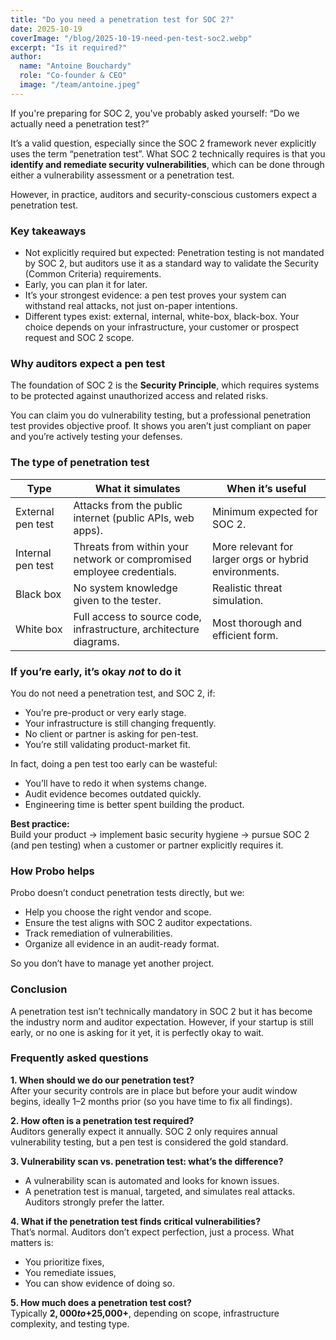 ```yaml
---
title: "Do you need a penetration test for SOC 2?"
date: 2025-10-19
coverImage: "/blog/2025-10-19-need-pen-test-soc2.webp"
excerpt: "Is it required?"
author:
  name: "Antoine Bouchardy"
  role: "Co-founder & CEO"
  image: "/team/antoine.jpeg"
---
```


If you're preparing for SOC 2, you've probably asked yourself: “Do we actually need a penetration test?”

It’s a valid question, especially since the SOC 2 framework never explicitly uses the term “penetration test”. What SOC 2 technically requires is that you **identify and remediate security vulnerabilities**, which can be done through either a vulnerability assessment or a penetration test.

However, in practice, auditors and security-conscious customers expect a penetration test.

### **Key takeaways**

- Not explicitly required but expected: Penetration testing is not mandated by SOC 2, but auditors use it as a standard way to validate the Security (Common Criteria) requirements.
- Early, you can plan it for later.
- It’s your strongest evidence: a pen test proves your system can withstand real attacks, not just on-paper intentions.
- Different types exist: external, internal, white-box, black-box. Your choice depends on your infrastructure, your customer or prospect request and SOC 2 scope.

### **Why auditors expect a pen test**

The foundation of SOC 2 is the **Security Principle**, which requires systems to be protected against unauthorized access and related risks.

You can claim you do vulnerability testing, but a professional penetration test provides objective proof. It shows you aren’t just compliant on paper and you’re actively testing your defenses.

### **The type of penetration test**

<table>
  <thead>
    <tr>
      <th>Type</th>
      <th>What it simulates</th>
      <th>When it’s useful</th>
    </tr>
  </thead>
  <tbody>
    <tr>
      <td>External pen test</td>
      <td>Attacks from the public internet (public APIs, web apps).</td>
      <td>Minimum expected for SOC 2.</td>
    </tr>
    <tr>
      <td>Internal pen test</td>
      <td>
        Threats from within your network or compromised employee credentials.
      </td>
      <td>More relevant for larger orgs or hybrid environments.</td>
    </tr>
    <tr>
      <td>Black box</td>
      <td>No system knowledge given to the tester.</td>
      <td>Realistic threat simulation.</td>
    </tr>
    <tr>
      <td>White box</td>
      <td>
        Full access to source code, infrastructure, architecture diagrams.
      </td>
      <td>Most thorough and efficient form.</td>
    </tr>
  </tbody>
</table>

### **If you’re early, it’s okay _not_ to do it**

You do not need a penetration test, and SOC 2, if:

- You’re pre-product or very early stage.
- Your infrastructure is still changing frequently.
- No client or partner is asking for pen-test.
- You’re still validating product-market fit.

In fact, doing a pen test too early can be wasteful:

- You’ll have to redo it when systems change.
- Audit evidence becomes outdated quickly.
- Engineering time is better spent building the product.

**Best practice:**  
Build your product → implement basic security hygiene → pursue SOC 2 (and pen testing) when a customer or partner explicitly requires it.

### How Probo helps

Probo doesn’t conduct penetration tests directly, but we:

- Help you choose the right vendor and scope.
- Ensure the test aligns with SOC 2 auditor expectations.
- Track remediation of vulnerabilities.
- Organize all evidence in an audit-ready format.

So you don’t have to manage yet another project.

### Conclusion

A penetration test isn’t technically mandatory in SOC 2 but it has become the industry norm and auditor expectation.
However, if your startup is still early, or no one is asking for it yet, it is perfectly okay to wait.

### Frequently asked questions

**1. When should we do our penetration test?**  
After your security controls are in place but before your audit window begins, ideally 1–2 months prior (so you have time to fix all findings).

**2. How often is a penetration test required?**  
Auditors generally expect it annually. SOC 2 only requires annual vulnerability testing, but a pen test is considered the gold standard.

**3. Vulnerability scan vs. penetration test: what’s the difference?**

- A vulnerability scan is automated and looks for known issues.
- A penetration test is manual, targeted, and simulates real attacks.  
  Auditors strongly prefer the latter.

**4. What if the penetration test finds critical vulnerabilities?**  
That’s normal. Auditors don’t expect perfection, just a process. What matters is:

- You prioritize fixes,
- You remediate issues,
- You can show evidence of doing so.

**5. How much does a penetration test cost?**  
Typically **$2,000 to +$25,000+**, depending on scope, infrastructure complexity, and testing type.
